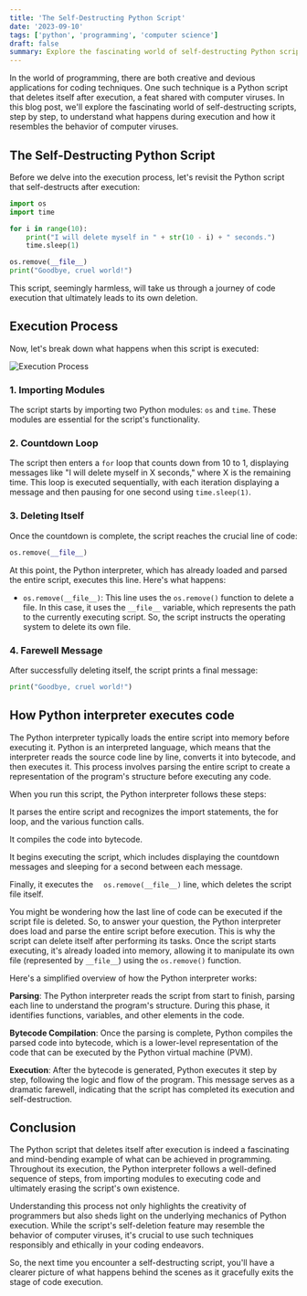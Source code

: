 ```yaml
---
title: 'The Self-Destructing Python Script'
date: '2023-09-10'
tags: ['python', 'programming', 'computer science']
draft: false
summary: Explore the fascinating world of self-destructing Python scripts and uncover the step-by-step execution process, revealing surprising parallels with computer viruses. Discover how a simple script can delete itself while gaining insights into the mechanics of Python execution in this intriguing blog
---
```


In the world of programming, there are both creative and devious applications for coding techniques. One such technique is a Python script that deletes itself after execution, a feat shared with computer viruses. In this blog post, we'll explore the fascinating world of self-destructing scripts, step by step, to understand what happens during execution and how it resembles the behavior of computer viruses.

## The Self-Destructing Python Script

Before we delve into the execution process, let's revisit the Python script that self-destructs after execution:

```python
import os
import time

for i in range(10):
    print("I will delete myself in " + str(10 - i) + " seconds.")
    time.sleep(1)

os.remove(__file__)
print("Goodbye, cruel world!")
```

This script, seemingly harmless, will take us through a journey of code execution that ultimately leads to its own deletion.

## Execution Process

Now, let's break down what happens when this script is executed:

![Execution Process](/static/images/python/maxresdefault.jpg)

### 1. Importing Modules

The script starts by importing two Python modules: `os` and `time`. These modules are essential for the script's functionality.

### 2. Countdown Loop

The script then enters a `for` loop that counts down from 10 to 1, displaying messages like "I will delete myself in X seconds," where X is the remaining time. This loop is executed sequentially, with each iteration displaying a message and then pausing for one second using `time.sleep(1)`.

### 3. Deleting Itself

Once the countdown is complete, the script reaches the crucial line of code:

```python
os.remove(__file__)
```

At this point, the Python interpreter, which has already loaded and parsed the entire script, executes this line. Here's what happens:

- `os.remove(__file__)`: This line uses the `os.remove()` function to delete a file. In this case, it uses the `__file__` variable, which represents the path to the currently executing script. So, the script instructs the operating system to delete its own file.

### 4. Farewell Message

After successfully deleting itself, the script prints a final message:

```python
print("Goodbye, cruel world!")
```

## How Python interpreter executes code

The Python interpreter typically loads the entire script into memory before executing it. Python is an interpreted language, which means that the interpreter reads the source code line by line, converts it into bytecode, and then executes it. This process involves parsing the entire script to create a representation of the program's structure before executing any code.

When you run this script, the Python interpreter follows these steps:

It parses the entire script and recognizes the import statements, the for loop, and the various function calls.

It compiles the code into bytecode.

It begins executing the script, which includes displaying the countdown messages and sleeping for a second between each message.

Finally, it executes the ` 
os.remove(__file__)` line, which deletes the script file itself.

You might be wondering how the last line of code can be executed if the script file is deleted.
So, to answer your question, the Python interpreter does load and parse the entire script before execution. This is why the script can delete itself after performing its tasks. Once the script starts executing, it's already loaded into memory, allowing it to manipulate its own file (represented by `__file__`) using the `os.remove()` function.

Here's a simplified overview of how the Python interpreter works:

**Parsing**: The Python interpreter reads the script from start to finish, parsing each line to understand the program's structure. During this phase, it identifies functions, variables, and other elements in the code.

**Bytecode Compilation**: Once the parsing is complete, Python compiles the parsed code into bytecode, which is a lower-level representation of the code that can be executed by the Python virtual machine (PVM).

**Execution**: After the bytecode is generated, Python executes it step by step, following the logic and flow of the program.
This message serves as a dramatic farewell, indicating that the script has completed its execution and self-destruction.

## Conclusion

The Python script that deletes itself after execution is indeed a fascinating and mind-bending example of what can be achieved in programming. Throughout its execution, the Python interpreter follows a well-defined sequence of steps, from importing modules to executing code and ultimately erasing the script's own existence.

Understanding this process not only highlights the creativity of programmers but also sheds light on the underlying mechanics of Python execution. While the script's self-deletion feature may resemble the behavior of computer viruses, it's crucial to use such techniques responsibly and ethically in your coding endeavors.

So, the next time you encounter a self-destructing script, you'll have a clearer picture of what happens behind the scenes as it gracefully exits the stage of code execution.
